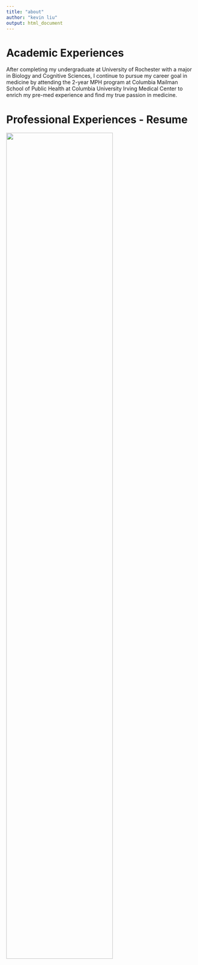 ```yaml
---
title: "about"
author: "kevin liu"
output: html_document
---
```





# Academic Experiences

After completing my undergraduate at University of Rochester with a major in Biology and Cognitive Sciences, I continue to pursue my career goal in medicine by attending the 2-year MPH program at Columbia Mailman School of Public Health at Columbia University Irving Medical Center to enrich my pre-med experience and find my true passion in medicine. 

# Professional Experiences - Resume
<img src="images/resume.jpg" style="width:75%">